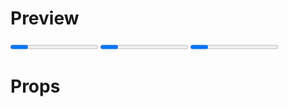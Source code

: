 

<Meta title="Progress" />

# Preview

<Preview>
  <Story name="Empty">
    <Box p={5} width={500}>
      <Progress current={0} total={10}>
        0% complete
      </Progress>
    </Box>
  </Story>
</Preview>

<Preview>
  <Story name="Partial">
    <Box p={5} width={500}>
      <Progress current={3} total={10}>
        30% complete
      </Progress>
    </Box>
  </Story>
</Preview>

<Preview>
  <Story name="Full">
    <Box p={5} width={500}>
      <Progress current={10} total={10}>
        100% complete
      </Progress>
    </Box>
  </Story>
</Preview>

# Props

<Props of={Progress} />
